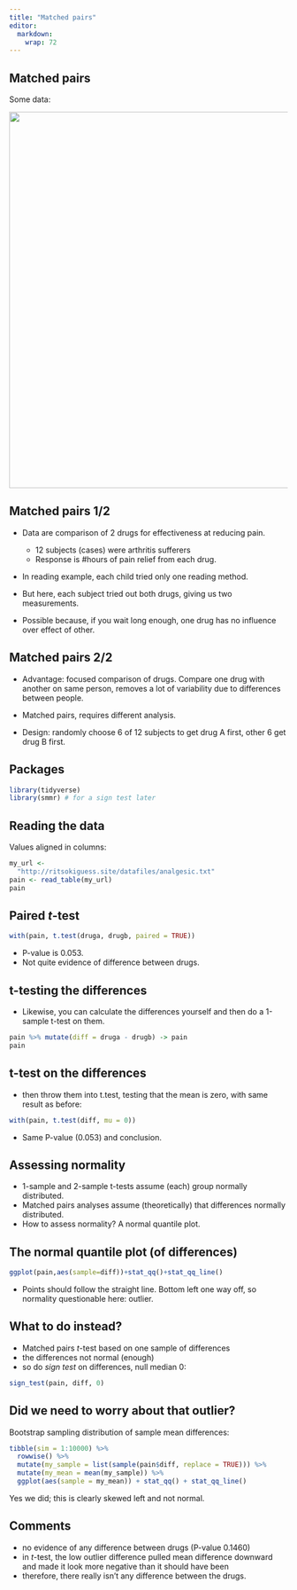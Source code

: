 ```yaml
---
title: "Matched pairs"
editor: 
  markdown: 
    wrap: 72
---
```


## Matched pairs

Some data:

![](Screenshot_2019-04-26_13-41-29.png){width="679"}

## Matched pairs 1/2

-   Data are comparison of 2 drugs for effectiveness at reducing pain.

    -   12 subjects (cases) were arthritis sufferers
    -   Response is #hours of pain relief from each drug.

-   In reading example, each child tried only one reading method.

-   But here, each subject tried out both drugs, giving us two
    measurements.

-   Possible because, if you wait long enough, one drug has no influence
    over effect of other.

## Matched pairs 2/2

-   Advantage: focused comparison of drugs. Compare one drug with
    another on same person, removes a lot of variability due to
    differences between people.

-   Matched pairs, requires different analysis.

-   Design: randomly choose 6 of 12 subjects to get drug A first, other
    6 get drug B first.

## Packages

```r
library(tidyverse)
library(smmr) # for a sign test later
```

## Reading the data

Values aligned in columns:

```r
my_url <- 
  "http://ritsokiguess.site/datafiles/analgesic.txt"
pain <- read_table(my_url)
pain
```

## Paired *t*-test

```r
with(pain, t.test(druga, drugb, paired = TRUE))
```

-   P-value is 0.053.
-   Not quite evidence of difference between drugs.

## t-testing the differences

-   Likewise, you can calculate the differences yourself and then do a
    1-sample t-test on them.

```r
pain %>% mutate(diff = druga - drugb) -> pain
pain
```

## t-test on the differences

-   then throw them into t.test, testing that the mean is zero, with
    same result as before:

```r
with(pain, t.test(diff, mu = 0))
```

-   Same P-value (0.053) and conclusion.

## Assessing normality

-   1-sample and 2-sample t-tests assume (each) group normally
    distributed.
-   Matched pairs analyses assume (theoretically) that differences
    normally distributed.
-   How to assess normality? A normal quantile plot.

## The normal quantile plot (of differences)

```r
ggplot(pain,aes(sample=diff))+stat_qq()+stat_qq_line()
```

-   Points should follow the straight line. Bottom left one way off, so
    normality questionable here: outlier.

## What to do instead?

-   Matched pairs $t$-test based on one sample of differences
-   the differences not normal (enough)
-   so do *sign test* on differences, null median 0:

```r
sign_test(pain, diff, 0)
```

## Did we need to worry about that outlier?

Bootstrap sampling distribution of sample mean differences:

```r
tibble(sim = 1:10000) %>% 
  rowwise() %>% 
  mutate(my_sample = list(sample(pain$diff, replace = TRUE))) %>% 
  mutate(my_mean = mean(my_sample)) %>% 
  ggplot(aes(sample = my_mean)) + stat_qq() + stat_qq_line()
```

Yes we did; this is clearly skewed left and not normal.

## Comments

-   no evidence of any difference between drugs (P-value 0.1460)
-   in $t$-test, the low outlier difference pulled mean difference
    downward and made it look more negative than it should have been
-   therefore, there really isn't any difference between the drugs.
